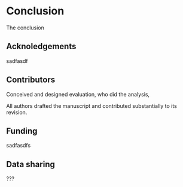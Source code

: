 # Conclusion {-}
The conclusion


## Acknoledgements {-}
sadfasdf

## Contributors {-}

Conceived and designed evaluation, who did the analysis, 

All authors drafted the manuscript and contributed substantially to its revision.

## Funding {-}

sadfasdfs

## Data sharing {-}

???



